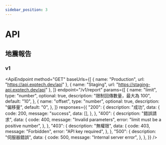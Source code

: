 ```yaml
---
sidebar_position: 3
---
```



# API

## 地震報告

### v1

<ApiEndpoint
  method="GET"
  baseUrls={[
    { name: "Production", url: "https://api.exptech.dev/api" },
    { name: "Staging", url: "https://staging-api.exptech.dev/api" },
  ]}
  endpoint="/v1/report"
  params={[
    {
      name: "limit",
      type: "number",
      optional: true,
      description: "限制回傳數量，最大為 100",
      default: "10",
    },
    {
      name: "offset",
      type: "number",
      optional: true,
      description: "偏移量",
      default: "0",
    },
  ]}
  responses={{
    "200": {
      description: "成功",
      data: {
        code: 200,
        message: "success",
        data: [],
      },
    },
    "400": {
      description: "錯誤請求",
      data: {
        code: 400,
        message: "Invalid parameters",
        error: "limit must be a positive number",
      },
    },
    "403": {
      description: "無權限",
      data: {
        code: 403,
        message: "Forbidden",
        error: "API key required",
      },
    },
    "500": {
      description: "伺服器錯誤",
      data: {
        code: 500,
        message: "Internal server error",
      },
    },
  }}
/>
